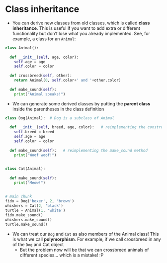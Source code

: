 # Class inheritance

- You can derive new classes from old classes, which is called  **class inheritance**. This is useful if you want to add extra or different functionality but don't lose what you already implemented. See, for example, a class for an `Animal`:

```python
class Animal():
  
  def __init__(self, age, color):
    self.age = age
    self.color = color
    
  def crossbreed(self, other):
    return Animal(0, self.color+' and '+other.color)
  
  def make_sound(self):
    print("Animal speaks!")
```

- We can generate some derived classes by putting the **parent class** inside the parentheses in the class definition

```python
class Dog(Animal):  # Dog is a subclass of Animal
  
  def __init__(self, breed, age, color):   # reimplementing the constructor method
    self.breed = breed
    self.age = age
    self.color = color
    
  def make_sound(self):   # reimplementing the make_sound method
    print("Woof woof!")
    
    
class Cat(Animal):
  
  def make_sound(self):
    print("Meow!")
    
    
# main chunk
fido = Dog('boxer', 2, 'brown')
whiskers = Cat(2, 'black')
turtle = Animal(1, 'white')
fido.make_sound()
whiskers.make_sound()
turtle.make_sound()
```

- We can treat our `Dog` and `Cat` as also members of the Animal class! This is what we call **polymorphism**. For example, if we call crossbreed in any of the `Dog` and Cat object
  - But the problem now will be that we can crossbreed animals of different species... which is a mistake! :P